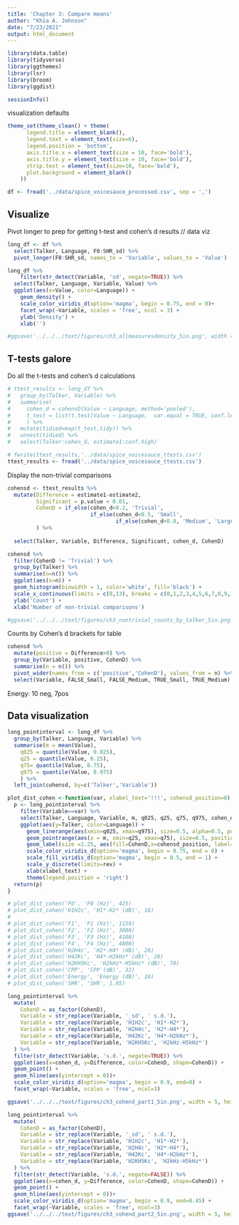 ```yaml
---
title: 'Chapter 3: Compare means'
author: "Khia A. Johnson"
date: "7/23/2021"
output: html_document
---
```


```r
library(data.table)
library(tidyverse)
library(ggthemes)
library(lsr)
library(broom)
library(ggdist)

sessionInfo()
```

visualization defaults
```r
theme_set(theme_clean() + theme(
      legend.title = element_blank(),
      legend.text = element_text(size=6),
      legend.position = 'bottom',
      axis.title.x = element_text(size = 10, face='bold'),
      axis.title.y = element_text(size = 10, face='bold'),
      strip.text = element_text(size=10, face='bold'),
      plot.background = element_blank()
    ))
```


```r
df <- fread('../data/spice_voicesauce_processed.csv', sep = ',') 
```

## Visualize

Pivot longer to prep for getting t-test and cohen's d results // data viz
```r
long_df <- df %>%
  select(Talker, Language, F0:SHR_sd) %>%
  pivot_longer(F0:SHR_sd, names_to = 'Variable', values_to = 'Value')
```

```r
long_df %>%
    filter(str_detect(Variable, 'sd', negate=TRUE)) %>%
  select(Talker, Language, Variable, Value) %>%
  ggplot(aes(x=Value, color=Language)) +
    geom_density() +
    scale_color_viridis_d(option='magma', begin = 0.75, end = 0)+
    facet_wrap(~Variable, scales = 'free', ncol = 3) +
    ylab('Density') +
    xlab('')

#ggsave('../../../text/figures/ch3_allmeasuresdensity_5in.png', width = 5, height = 6.5)

```


## T-tests galore
Do all the t-tests and cohen's d calculations
```r
# ttest_results <- long_df %>%
#   group_by(Talker, Variable) %>%
#   summarise(
#     cohen_d = cohensD(Value ~ Language, method='pooled'),
#     t_test = list(t.test(Value ~ Language,  var.equal = TRUE, conf.level = 0.95))
#     ) %>%
#   mutate(tidied=map(t_test,tidy)) %>%
#   unnest(tidied) %>%
#   select(Talker:cohen_d, estimate1:conf.high)

# fwrite(ttest_results,'../data/spice_voicesauce_ttests.csv')
ttest_results <- fread('../data/spice_voicesauce_ttests.csv')

```


Display the non-trivial comparisons
```r
cohensd <- ttest_results %>%
  mutate(Difference = estimate1-estimate2,
         Significant = p.value < 0.01,
         CohenD = if_else(cohen_d<0.2, 'Trivial', 
                          if_else(cohen_d<0.5, 'Small', 
                                  if_else(cohen_d<0.8, 'Medium', 'Large')))
         ) %>%
  
  select(Talker, Variable, Difference, Significant, cohen_d, CohenD)
```

```r
cohensd %>%
  filter(CohenD != 'Trivial') %>%
  group_by(Talker) %>%
  summarise(n=n()) %>%
  ggplot(aes(x=n)) +
  geom_histogram(binwidth = 1, color='white', fill='black') +
  scale_x_continuous(limits = c(0,13), breaks = c(0,1,2,3,4,5,6,7,8,9,10,11,12) ) +
  ylab('Count') +
  xlab('Number of non-trivial comparisons')

#ggsave('../../../text/figures/ch3_nontrivial_counts_by_talker_5in.png', width = 5, height = 2.5)

```


Counts by Cohen's d brackets for table
```r
cohensd %>%
  mutate(positive = Difference>0) %>%
  group_by(Variable, positive, CohenD) %>%
  summarise(n = n()) %>%
  pivot_wider(names_from = c('positive','CohenD'), values_from = n) %>%
  select(Variable, FALSE_Small, FALSE_Medium, TRUE_Small, TRUE_Medium)
```

Energy: 10 neg, 7pos

## Data visualization
```r
long_pointinterval <- long_df %>%
  group_by(Talker, Language, Variable) %>%
  summarise(m = mean(Value), 
    q025 = quantile(Value, 0.025), 
    q25 = quantile(Value, 0.25), 
    q75= quantile(Value, 0.75), 
    q975 = quantile(Value, 0.975)
    ) %>%
  left_join(cohensd, by=c('Talker','Variable'))
```

```r
plot_dist_cohen <-function(var, xlabel_text='!!!', cohensd_position=0) {
  p <- long_pointinterval %>%
    filter(Variable==var) %>%
    select(Talker, Language, Variable, m, q025, q25, q75, q975, cohen_d, CohenD) %>%
    ggplot(aes(y=Talker, color=Language)) +
      geom_linerange(aes(xmin=q025, xmax=q975), size=0.5, alpha=0.5, position = position_dodge(width = 0.7)) +
      geom_pointrange(aes(x = m, xmin=q25, xmax=q75), size=0.5, position = position_dodge(width = 0.7), shape=18) +
      geom_label(size =2.25, aes(fill=CohenD,x=cohensd_position, label=round(cohen_d,2)))+
      scale_color_viridis_d(option='magma', begin = 0.75, end = 0) +
      scale_fill_viridis_d(option='magma', begin = 0.5, end = 1) +
      scale_y_discrete(limits=rev) +
      xlab(xlabel_text) +
      theme(legend.position = 'right')
  return(p)
}
```

```r
# plot_dist_cohen('F0', 'F0 (Hz)', 425)
# plot_dist_cohen('H1H2c', 'H1*-H2* (dB)', 16)
# 
# plot_dist_cohen('F1', 'F1 (Hz)', 1150)
# plot_dist_cohen('F2', 'F2 (Hz)', 3000)
# plot_dist_cohen('F3', 'F3 (Hz)', 4100)
# plot_dist_cohen('F4', 'F4 (Hz)', 4800)
# plot_dist_cohen('H2H4c', 'H2*-H4* (dB)', 28)
# plot_dist_cohen('H42Kc', 'H4*-H2kHz* (dB)', 28)
# plot_dist_cohen('H2KH5Kc', 'H2kHz*-H5kHz* (dB)', 70)
# plot_dist_cohen('CPP', 'CPP (dB)', 32)
# plot_dist_cohen('Energy', 'Energy (dB)', 10)
# plot_dist_cohen('SHR', 'SHR', 1.05)
```



```r
long_pointinterval %>%
  mutate(
    CohenD = as_factor(CohenD),
    Variable = str_replace(Variable, '_sd', ' s.d.'),
    Variable = str_replace(Variable, 'H1H2c', 'H1*-H2*'),
    Variable = str_replace(Variable, 'H2H4c', 'H2*-H4*'),
    Variable = str_replace(Variable, 'H42Kc', 'H4*-H2kHz*'),
    Variable = str_replace(Variable, 'H2KH5Kc', 'H2kHz-H5kHz*')
  ) %>%
  filter(str_detect(Variable, 's.d.', negate=TRUE)) %>%
  ggplot(aes(x=cohen_d, y=Difference, color=CohenD, shape=CohenD)) + 
  geom_point() +
  geom_hline(aes(yintercept = 0))+
  scale_color_viridis_d(option='magma', begin = 0.9, end=0) +
  facet_wrap(~Variable, scales = 'free', ncol=3)

ggsave('../../../text/figures/ch3_cohend_part1_5in.png', width = 5, height = 6.5)
```


```r
long_pointinterval %>%
  mutate(
    CohenD = as_factor(CohenD),
    Variable = str_replace(Variable, '_sd', ' s.d.'),
    Variable = str_replace(Variable, 'H1H2c', 'H1*-H2*'),
    Variable = str_replace(Variable, 'H2H4c', 'H2*-H4*'),
    Variable = str_replace(Variable, 'H42Kc', 'H4*-H2kHz*'),
    Variable = str_replace(Variable, 'H2KH5Kc', 'H2kHz-H5kHz*')
  ) %>%
  filter(str_detect(Variable, 's.d.', negate=FALSE)) %>%
  ggplot(aes(x=cohen_d, y=Difference, color=CohenD, shape=CohenD)) + 
  geom_point() +
  geom_hline(aes(yintercept = 0))+
  scale_color_viridis_d(option='magma', begin = 0.9, end=0.45) +
  facet_wrap(~Variable, scales = 'free', ncol=3)
ggsave('../../../text/figures/ch3_cohend_part2_5in.png', width = 5, height = 6.5)
```


